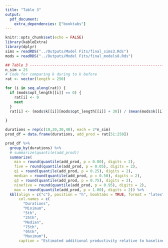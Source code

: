 ```yaml
---
title: "Table 3"
output: 
  pdf_document:
    extra_dependencies: ["booktabs"]
---
```


```r
knitr::opts_chunk$set(echo = FALSE)
library(kableExtra)
library(dplyr)
sims = readRDS("../Outputs/Model Fits/final_sims3.Rds")
mods = readRDS("../Outputs/Model Fits/final_models8.Rds")
```

```r
## Table 3 --------------------------------------------------------------------
n_sim = 25
# Code for comparing k during to k before
rat <- vector(length = 250)

for (i in seq_along(rat)) {
  if (mods$opt_length[[i]] == 0) {
    rat[i] <- 0
    next
  }
  rat[i] <- (mods$k[[i]][mods$opt_length[[i]] + 30]) / (mean(mods$k[[i]][1:28]) + mods$br[[i]])
  
}

durations = rep(c(10,20,30,40), each = 2*n_sim)
prod_df = data.frame(durations, add_prod = rat[51:250])

prod_df %>% 
  group_by(durations) %>% 
  # summarize(quantile(add_prod))
  summarize(
    min = round(quantile(add_prod, p = 0.00), digits = 2),
    five = round(quantile(add_prod, p = 0.05), digits = 2),
    q1 = round(quantile(add_prod, p = 0.25), digits = 2),
    median = round(quantile(add_prod, p = 0.50), digits = 2),
    q3 = round(quantile(add_prod, p = 0.75), digits = 2),
    ninefive = round(quantile(add_prod, p = 0.95), digits = 2),
    max = round(quantile(add_prod, p = 1.00), digits = 2)) %>% 
  kbl(align = c("c"), position = "h", booktabs = TRUE, format = "latex", label = "sim_prod",
      col.names = c(
        "Durations",
        "Minimum",
        "5th",
        "25th",
        "Median",
        "75th",
        "95th",
        "Maximum"),
      caption = "Estimated additional productivity relative to baseline from simulations")
```

